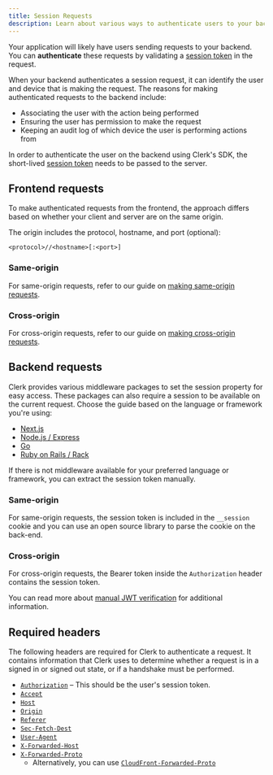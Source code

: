 ```yaml
---
title: Session Requests
description: Learn about various ways to authenticate users to your backend using Clerk SDKs.
---
```


Your application will likely have users sending requests to your backend. You can **authenticate** these requests by validating a [session token](/docs/session-requests/session-tokens) in the request.

When your backend authenticates a session request, it can identify the user and device that is making the request. The reasons for making authenticated requests to the backend include:

- Associating the user with the action being performed
- Ensuring the user has permission to make the request
- Keeping an audit log of which device the user is performing actions from

In order to authenticate the user on the backend using Clerk's SDK, the short-lived [session token](/docs/session-requests/session-tokens) needs to be passed to the server.

## Frontend requests

To make authenticated requests from the frontend, the approach differs based on whether your client and server are on the same origin.

The origin includes the protocol, hostname, and port (optional):

`<protocol>//<hostname>[:<port>]`

### Same-origin

For same-origin requests, refer to our guide on [making same-origin requests](/docs/session-requests/making/same-origin).

### Cross-origin

For cross-origin requests, refer to our guide on [making cross-origin requests](/docs/session-requests/making/cross-origin).

## Backend requests

Clerk provides various middleware packages to set the session property for easy access. These packages can also require a session to be available on the current request. Choose the guide based on the language or framework you're using:

- [Next.js](/docs/references/nextjs/clerk-middleware)
- [Node.js / Express](/docs/backend-requests/handling/nodejs)
- [Go](/docs/session-requests/handling/go)
- [Ruby on Rails / Rack](/docs/session-requests/handling/ruby-rails)

If there is not middleware available for your preferred language or framework, you can extract the session token manually.

### Same-origin

For same-origin requests, the session token is included in the `__session` cookie and you can use an open source library to parse the cookie on the back-end.

### Cross-origin

For cross-origin requests, the Bearer token inside the `Authorization` header contains the session token.

You can read more about [manual JWT verification](/docs/session-requests/handling/manual-jwt) for additional information.

## Required headers

The following headers are required for Clerk to authenticate a request. It contains information that Clerk uses to determine whether a request is in a signed in or signed out state, or if a handshake must be performed.

- [`Authorization`](https://developer.mozilla.org/en-US/docs/Web/HTTP/Headers/Authorization) – This should be the user's session token.
- [`Accept`](https://developer.mozilla.org/en-US/docs/Web/HTTP/Headers/Accept)
- [`Host`](https://developer.mozilla.org/en-US/docs/Web/HTTP/Headers/Host)
- [`Origin`](https://developer.mozilla.org/en-US/docs/Web/HTTP/Headers/Origin)
- [`Referer`](https://developer.mozilla.org/en-US/docs/Web/HTTP/Headers/Referer)
- [`Sec-Fetch-Dest`](https://developer.mozilla.org/en-US/docs/Web/HTTP/Headers/Sec-Fetch-Dest)
- [`User-Agent`](https://developer.mozilla.org/en-US/docs/Web/HTTP/Headers/User-Agent)
- [`X-Forwarded-Host`](https://developer.mozilla.org/en-US/docs/Web/HTTP/Headers/X-Forwarded-Host)
- [`X-Forwarded-Proto`](https://developer.mozilla.org/en-US/docs/Web/HTTP/Headers/X-Forwarded-Proto)
  - Alternatively, you can use [`CloudFront-Forwarded-Proto`](https://docs.aws.amazon.com/AmazonCloudFront/latest/DeveloperGuide/adding-cloudfront-headers.html#cloudfront-headers-other)
